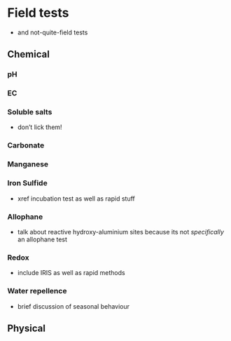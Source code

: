 # Field tests

-   and not-quite-field tests

## Chemical

### pH

### EC

### Soluble salts

-   don't lick them!

### Carbonate

### Manganese

### Iron Sulfide

-   xref incubation test as well as rapid stuff

### Allophane

-   talk about reactive hydroxy-aluminium sites because its not *specifically* an allophane test

### Redox

-   include IRIS as well as rapid methods

### Water repellence

-   brief discussion of seasonal behaviour

## Physical
